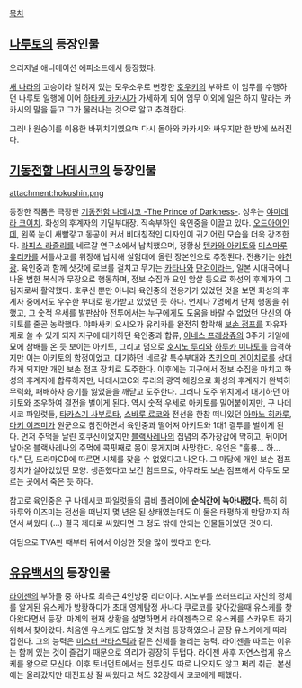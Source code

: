 [[목차]]
== [[나루토]]의 등장인물 ==
오리지널 애니메이션 에피소드에서 등장했다.

[[새 나라]]의 고승이라 알려져 있는 모우소우로 변장한 [[호우키]]의 부하로 이 임무를 수행하던 나루토 일행에 이어 [[하타케 카카시]]가 가세하게 되어 임무 이외에 일은 하지 말라는 카카시의 말을 듣고 그가 물러나는 것으로 알고 추격한다.

그러나 원숭이를 이용한 바꿔치기였으며 다시 돌아와 카카시와 싸우지만 한 방에 쓰러진다.

== [[기동전함 나데시코]]의 등장인물 ==
attachment:hokushin.png

등장한 작품은 극장판 [[기동전함 나데시코 -The Prince of Darkness-]]. 성우는 [[야마데라 코이치]].
화성의 후계자의 기밀부대장. 직속부하인 육인중을 이끌고 있다. [[오드아이]]인데, 왼쪽 눈이 새빨갛고 동공이 커서 비대칭적인 디자인이 귀기어린 모습을 더욱 강조한다. [[라피스 라즐리]]를 네르갈 연구소에서 납치했으며, 정황상 [[텐카와 아키토]]와 [[미스마루 유리카]]를 셔틀사고를 위장해 납치해 실험대에 올린 장본인으로 추정된다. 전용기는 [[야천광]].
육인중과 함께 삿갓에 로브를 걸치고 무기는 [[카타나]]와 [[단검]]이라는, 일본 시대극에나 나올 법한 복식과 무장으로 행동하며, 정보 수집과 요인 암살 등으로 화성의 후계자의 그림자로써 활약했다. 호쿠신 뿐만 아니라 육인중의 전용기가 있었던 것을 보면 화성의 후계자 중에서도 우수한 부대로 평가받고 있었던 듯 하다. 언제나 7명에서 단체 행동을 취했고, 그 숫적 우세를 발판삼아 전투에서는 누구에게도 도움을 바랄 수 없었던 단신의 아키토를 줄곧 농락했다.
야마사키 요시오가 유리카를 완전히 함락해 [[보손 점프]]를 자유자재로 쓸 수 있게 되자 지구에 대기하던 육인중과 합류, [[이네스 프레상쥬]]의 3주기 기일에 묘에 참배를 온 듯 보이는 아키토, 그리고 덤으로 [[호시노 루리]]와 [[하루카 미나토]]를 습격하지만 이는 아키토의 함정이었고, 대기하던 네르갈 특수부대와 [[츠키오미 겐이치로]]를 상대하게 되지만 개인 보손 점프 장치로 도주한다. 이후에는 지구에서 정보 수집을 마치고 화성의 후계자에 합류하지만, 나데시코C와 루리의 광역 해킹으로 화성의 후계자가 완벽히 무력화, 패배하자 승기를 잃었음을 깨닫고 도주한다.
그러나 도주 위치에서 대기하던 아키토와 조우하여 결전을 벌이게 된다. 역시 숫적 우세로 아키토를 밀어붙이지만, 구 나데시코 파일럿들, [[타카스기 사부로타]], [[스바루 료코]]와 전선을 한참 떠나있던 [[아마노 히카루]], [[마키 이즈미]]가 원군으로 참전하면서 육인중과 떨어져 아키토와 1대1 결투를 벌이게 된다. 먼저 주먹을 날린 호쿠신이었지만 [[블랙사레나]]의 집념의 추가장갑에 막히고, 뒤이어 날아온 블랙사레나의 주먹에 콕핏째로 몸이 뭉게지며 사망한다. 유언은 "훌륭... 하...다."
단, 드라마CD에 따르면 시체를 찾을 수 없었다고 나온다. 그 마당에 개인 보손 점프 장치가 살아있었던 모양. 생존했다고 보긴 힘드므로, 아무래도 보손 점프해서 아무도 모르는 곳에서 죽은 듯 하다.

참고로 육인중은 구 나데시코 파일럿들의 콤비 플레이에 '''순식간에 녹아내렸다.''' 특히 히카루와 이즈미는 전선을 떠난지 몇 년은 된 상태였는데도 이 둘은 태평하게 만담까지 하면서 싸웠다.(...) 결국 제대로 싸웠다면 그 정도 밖에 안되는 인물들이었던 것이다.

여담으로 TVA판 때부터 뒤에서 이상한 짓을 많이 했다고 한다.

== [[유유백서]]의 등장인물 ==
[[라이젠]]의 부하들 중 하나로 최측근 4인방중 리더이다. 시노부를 쓰러뜨리고 자신의 정체를 알게된 유스케가 방황하다가 초대 영계탐정 사나다 쿠로코를 찾아갔을때 유스케를 찾아왔다면서 등장. 마계의 현재 상황을 설명하면서 라이젠측으로 유스케를 스카우트 하기 위해서 찾아왔다. 처음엔 유스케도 압도할 것 처럼 등장하였으나 곧장 유스케에게 따라잡힌다. 그의 능력은 [[미스터 판타스틱]]과 같은 신체를 늘리는 능력. 라이젠을 따르는 이유는 함께 있는 것이 즐겁기 때문으로 의리가 굉장히 두텁다. 라이젠 사후 자연스럽게 유스케를 왕으로 모신다. 이후 토너먼트에서는 전투신도 따로 나오지도 않고 쩌리 취급. 본선에는 올라갔지만 대진표상 잘 싸웠다고 쳐도 32강에서 코코에게 패했다. 
